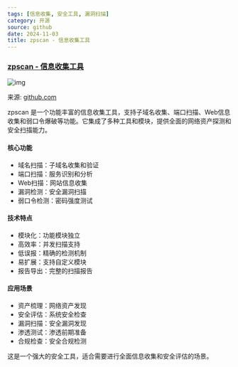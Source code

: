 ```yaml
---
tags: [信息收集, 安全工具, 漏洞扫描]
category: 开源
source: github
date: 2024-11-03
title: zpscan - 信息收集工具
---
```


### [zpscan - 信息收集工具](https://github.com/niudaii/zpscan)

![img](https://img.mengpeng.tech/i/2024/11/28/674867be8f2f9.webp)

来源: [github.com](https://github.com/niudaii/zpscan)

zpscan 是一个功能丰富的信息收集工具，支持子域名收集、端口扫描、Web信息收集和弱口令爆破等功能。它集成了多种工具和模块，提供全面的网络资产探测和安全扫描能力。

#### 核心功能
- 域名扫描：子域名收集和验证
- 端口扫描：服务识别和分析
- Web扫描：网站信息收集
- 漏洞检测：安全漏洞扫描
- 弱口令检测：密码强度测试

#### 技术特点
- 模块化：功能模块独立
- 高效率：并发扫描支持
- 低误报：精确的检测机制
- 易扩展：支持自定义模块
- 报告导出：完整的扫描报告

#### 应用场景
- 资产梳理：网络资产发现
- 安全评估：系统安全检查
- 漏洞扫描：安全漏洞发现
- 渗透测试：渗透前期准备
- 合规检查：安全合规检测

这是一个强大的安全工具，适合需要进行全面信息收集和安全评估的场景。 